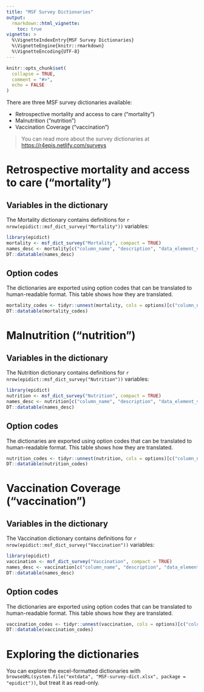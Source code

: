 ```yaml
---
title: "MSF Survey Dictionaries"
output: 
  rmarkdown::html_vignette:
    toc: true
vignette: >
  %\VignetteIndexEntry{MSF Survey Dictionaries}
  %\VignetteEngine{knitr::rmarkdown}
  %\VignetteEncoding{UTF-8}
---
```


```r
knitr::opts_chunk$set(
  collapse = TRUE,
  comment = "#>",
  echo = FALSE
)
```

There are three MSF survey dictionaries available:

 - Retrospective mortality and access to care ("mortality")
 - Malnutrition ("nutrition") 
 - Vaccination Coverage ("vaccination")

> You can read more about the survey dictionaries at <https://r4epis.netlify.com/surveys>

# Retrospective mortality and access to care ("mortality")

## Variables in the dictionary

The Mortality dictionary contains definitions for `r nrow(epidict::msf_dict_survey("Mortality"))` variables:

```r
library(epidict)
mortality <- msf_dict_survey("Mortality", compact = TRUE)
names_desc <- mortality[c("column_name", "description", "data_element_valuetype")]
DT::datatable(names_desc)
```

## Option codes

The dictionaries are exported using option codes that can be translated to
human-readable format. This table shows how they are translated.

```r
mortality_codes <- tidyr::unnest(mortality, cols = options)[c("column_name", "data_element_valuetype", "option_code", "option_name", "option_order_in_set")]
DT::datatable(mortality_codes)
```

# Malnutrition ("nutrition") 

## Variables in the dictionary

The Nutrition dictionary contains definitions for `r nrow(epidict::msf_dict_survey("Nutrition"))` variables:

```r
library(epidict)
nutrition <- msf_dict_survey("Nutrition", compact = TRUE)
names_desc <- nutrition[c("column_name", "description", "data_element_valuetype")]
DT::datatable(names_desc)
```

## Option codes

The dictionaries are exported using option codes that can be translated to
human-readable format. This table shows how they are translated.

```r
nutrition_codes <- tidyr::unnest(nutrition, cols = options)[c("column_name", "data_element_valuetype", "option_code", "option_name", "option_order_in_set")]
DT::datatable(nutrition_codes)
```

# Vaccination Coverage ("vaccination")

## Variables in the dictionary

The Vaccination dictionary contains definitions for `r nrow(epidict::msf_dict_survey("Vaccination"))` variables:

```r
library(epidict)
vaccination <- msf_dict_survey("Vaccination", compact = TRUE)
names_desc <- vaccination[c("column_name", "description", "data_element_valuetype")]
DT::datatable(names_desc)
```

## Option codes

The dictionaries are exported using option codes that can be translated to
human-readable format. This table shows how they are translated.

```r
vaccination_codes <- tidyr::unnest(vaccination, cols = options)[c("column_name", "data_element_valuetype", "option_code", "option_name", "option_order_in_set")]
DT::datatable(vaccination_codes)
```


# Exploring the dictionaries

You can explore the excel-formatted dictionaries with `browseURL(system.file("extdata", "MSF-survey-dict.xlsx", package = "epidict"))`, but treat it as read-only.

